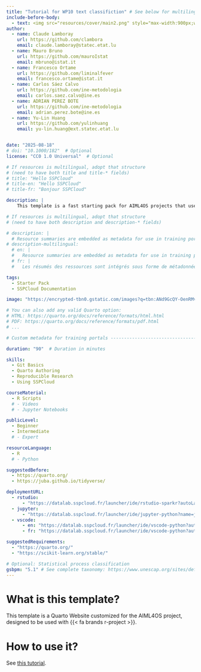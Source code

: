 ```yaml
---
title: "Tutorial for WP10 text classifiction" # See below for multilingual resource
include-before-body:
  - text: <img src="resources/cover/main2.png" style="max-width:900px;width:100%"><br>
author:
  - name: Claude Lamboray
    url: https://github.com/clambora
    email: claude.lamboray@statec.etat.lu
  - name: Mauro Bruno
    url: https://github.com/mauroIstat
    email: mbruno@istat.it
  - name: Francesco Ortame
    url: https://github.com/liminalfever
    email: francesco.ortame@istat.it
  - name: Carlos Sáez Calvo
    url: https://github.com/ine-metodologia
    email: carlos.saez.calvo@ine.es
  - name: ADRIAN PEREZ BOTE
    url: https://github.com/ine-metodologia
    email: adrian.perez.bote@ine.es
  - name: Yu-Lin Huang
    url: https://github.com/yulinhuang
    email: yu-lin.huang@ext.statec.etat.lu


date: "2025-08-18"
# doi: "10.1000/182"  # Optional
license: "CC0 1.0 Universal"  # Optional

# If resources is multilingual, adopt that structure
# (need to have both title and title-* fields)
# title: "Hello SSPCloud"
# title-en: "Hello SSPCloud"
# title-fr: "Bonjour SSPCloud"

description: |
    This template is a fast starting pack for AIML4OS projects that use `R`. For `Python` projects, see [this `Github` repository](https://github.com/InseeFrLab/AIML4OS-template-quarto-python).

# If resources is multilingual, adopt that structure
# (need to have both description and description-* fields)

# description: |
  # Resource summaries are embedded as metadata for use in training portals and for sharing on social media.
# description-multilingual:
  # en: |
  #   Resource summaries are embedded as metadata for use in training portals and for sharing on social media.
  # fr: |
  #   Les résumés des ressources sont intégrés sous forme de métadonnées, utiles pour les portails de formation ou le partage sur les réseaux sociaux.

tags:
  - Starter Pack
  - SSPCloud Documentation

image: "https://encrypted-tbn0.gstatic.com/images?q=tbn:ANd9GcQY-OenRMvFyZUfDm_snUCxpV4SyaHvUeqObA&s"

# You can also add any valid Quarto option:
# HTML: https://quarto.org/docs/reference/formats/html.html
# PDF: https://quarto.org/docs/reference/formats/pdf.html
# ...

# Custom metadata for training portals -------------------------------------

duration: "90"  # Duration in minutes

skills:
  - Git Basics
  - Quarto Authoring
  - Reproducible Research
  - Using SSPCloud

courseMaterial:
  - R Scripts
  # - Videos
  # - Jupyter Notebooks

publicLevel:
  - Beginner
  - Intermediate
  # - Expert

resourceLanguage:
  - R
  # - Python

suggestedBefore:
  - https://quarto.org/
  - https://juba.github.io/tidyverse/

deploymentURL:
  - rstudio:
      - "https://datalab.sspcloud.fr/launcher/ide/rstudio-sparkr?autoLaunch=true&init.personalInit=%C2%ABhttps%3A%2F%2Fraw.githubusercontent.com%2FInseeFrLab%2Fformation-bceao%2Fmain%2Ftp%2Finit-tp.sh%C2%BB&resources.limits.memory=%C2%AB100Gi%C2%BB&persistence.size=%C2%AB40Gi%C2%BB&init.personalInitArgs=%C2%ABen%C2%BB"
  - jupyter:
      - "https://datalab.sspcloud.fr/launcher/ide/jupyter-python?name=jupyter-python&shared=false&version=1.13.44&autoLaunch=true&init.personalInit=%C2%ABhttps%3A%2F%2Fraw.githubusercontent.com%2Flinogaliana%2Fpython-datascientist%2Fmaster%2Fsspcloud%2Finit-jupyter.sh%C2%BB&init.personalInitArgs=%C2%ABen%2Fmanipulation%2001_numpy%C2%BB"
  - vscode:
      - en: "https://datalab.sspcloud.fr/launcher/ide/vscode-python?autoLaunch=true&onyxia.friendlyName=%C2%AB03_geopandas_intro%C2%BB&init.personalInit=%C2%ABhttps%3A%2F%2Fraw.githubusercontent.com%2Flinogaliana%2Fpython-datascientist%2Fmaster%2Fsspcloud%2Finit-vscode.sh%C2%BB&init.personalInitArgs=%C2%ABen/manipulation%2003_geopandas_intro%C2%BB&security.allowlist.enabled=false"
      - fr: "https://datalab.sspcloud.fr/launcher/ide/vscode-python?autoLaunch=true&onyxia.friendlyName=%C2%AB03_geopandas_intro%C2%BB&init.personalInit=%C2%ABhttps%3A%2F%2Fraw.githubusercontent.com%2Flinogaliana%2Fpython-datascientist%2Fmaster%2Fsspcloud%2Finit-vscode.sh%C2%BB&init.personalInitArgs=%C2%ABen/manipulation%2003_geopandas_intro%C2%BB&security.allowlist.enabled=false"

suggestedRequirements:
  - "https://quarto.org/"
  - "https://scikit-learn.org/stable/"

# Optional: Statistical process classification
gsbpm: "5.1" # See complete taxonomy: https://www.unescap.org/sites/default/d8files/event-documents/GSBPM_v5.1_R_for_SBP_8-18Apr2024.pdf
---
```



# What is this template?

This template is a Quarto Website customized for the AIML4OS project, designed to be used with {{< fa brands r-project >}}.

# How to use it?

See [this tutorial](https://inseefrlab.github.io/formation-starting-pack/).




